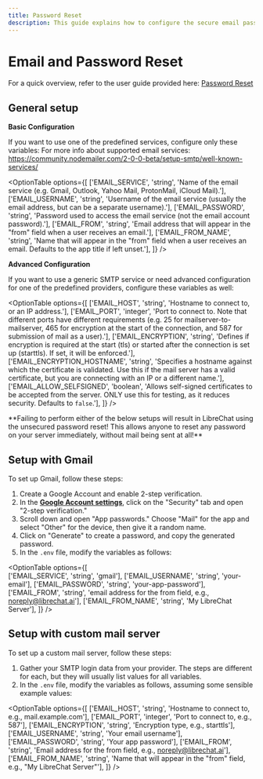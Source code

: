 ```yaml
---
title: Password Reset
description: This guide explains how to configure the secure email password reset. You can configure it to work with various email services, including Gmail and custom mail servers.
---
```


# Email and Password Reset
For a quick overview, refer to the user guide provided here: [Password Reset](/docs/user_guides/password_reset)

## General setup

**Basic Configuration**

If you want to use one of the predefined services, configure only these variables:
For more info about supported email services: https://community.nodemailer.com/2-0-0-beta/setup-smtp/well-known-services/

<OptionTable
  options={[
    ['EMAIL_SERVICE', 'string', 'Name of the email service (e.g. Gmail, Outlook, Yahoo Mail, ProtonMail, iCloud Mail).'],
    ['EMAIL_USERNAME', 'string', 'Username of the email service (usually the email address, but can be a separate username).'],
    ['EMAIL_PASSWORD', 'string', 'Password used to access the email service (not the email account password).'],
    ['EMAIL_FROM', 'string', 'Email address that will appear in the "from" field when a user receives an email.'],
    ['EMAIL_FROM_NAME', 'string', 'Name that will appear in the "from" field when a user receives an email. Defaults to the app title if left unset.'],
  ]}
/>

**Advanced Configuration**

If you want to use a generic SMTP service or need advanced configuration for one of the predefined providers, configure these variables as well:

<OptionTable
  options={[
    ['EMAIL_HOST', 'string', 'Hostname to connect to, or an IP address.'],
    ['EMAIL_PORT', 'integer', 'Port to connect to. Note that different ports have different requirements (e.g. 25 for mailserver-to-mailserver, 465 for encryption at the start of the connection, and 587 for submission of mail as a user).'],
    ['EMAIL_ENCRYPTION', 'string', 'Defines if encryption is required at the start (tls) or started after the connection is set up (starttls). If set, it will be enforced.'],
    ['EMAIL_ENCRYPTION_HOSTNAME', 'string', 'Specifies a hostname against which the certificate is validated. Use this if the mail server has a valid certificate, but you are connecting with an IP or a different name.'],
    ['EMAIL_ALLOW_SELFSIGNED', 'boolean', 'Allows self-signed certificates to be accepted from the server. ONLY use this for testing, as it reduces security. Defaults to `false`.'],
  ]}
/>

<Callout type="warning" title="Warning">
**Failing to perform either of the below setups will result in LibreChat using the unsecured password reset! This allows anyone to reset any password on your server immediately, without mail being sent at all!**
</Callout>

## Setup with Gmail

To set up Gmail, follow these steps:

1. Create a Google Account and enable 2-step verification.
2. In the **[Google Account settings](https://myaccount.google.com/)**, click on the "Security" tab and open "2-step verification."
3. Scroll down and open "App passwords." Choose "Mail" for the app and select "Other" for the device, then give it a random name.
4. Click on "Generate" to create a password, and copy the generated password.
5. In the `.env` file, modify the variables as follows:

<OptionTable
  options={[    
    ['EMAIL_SERVICE', 'string', 'gmail'],
    ['EMAIL_USERNAME', 'string', 'your-email'],
    ['EMAIL_PASSWORD', 'string', 'your-app-password'],
    ['EMAIL_FROM', 'string', 'email address for the from field, e.g., noreply@librechat.ai'],
    ['EMAIL_FROM_NAME', 'string', 'My LibreChat Server'],
  ]}
/>

## Setup with custom mail server

To set up a custom mail server, follow these steps:

1. Gather your SMTP login data from your provider. The steps are different for each, but they will usually list values for all variables.
2. In the `.env` file, modify the variables as follows, assuming some sensible example values:

<OptionTable
  options={[    ['EMAIL_HOST', 'string', 'Hostname to connect to, e.g., mail.example.com'],
    ['EMAIL_PORT', 'integer', 'Port to connect to, e.g., 587'],
    ['EMAIL_ENCRYPTION', 'string', 'Encryption type, e.g., starttls'],
    ['EMAIL_USERNAME', 'string', 'Your email username'],
    ['EMAIL_PASSWORD', 'string', 'Your app password'],
    ['EMAIL_FROM', 'string', 'Email address for the from field, e.g., noreply@librechat.ai'],
    ['EMAIL_FROM_NAME', 'string', 'Name that will appear in the "from" field, e.g., "My LibreChat Server"'],
  ]}
/>
